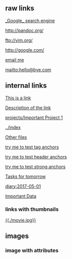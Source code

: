 == raw links ==

[[http://google.com/|_Google_ search engine]]

http://pandoc.org/

ftp://vim.org/

[[http://google.com/]]

[[mailto:info@example.org|email me]]

mailto:hello@bye.com

== internal links ==

[[This is a link]]

[[This is a link source|Description of the link]]

[[projects/Important Project 1]]

[[../index]]

[[a subdirectory/|Other files]]

[[#tag-one|try me to test tag anchors]]

[[#block quotes|try me to test header anchors]]

[[#strong|try me to test strong anchors]]

[[Todo List#Tomorrow|Tasks for tomorrow]]

[[diary:2017-05-01]]

[[file:../assets/data.csv|Important Data]]

=== links with thumbnails ===

[[http://www.google.com/|{{./movie.jpg}}]]

== images ==

{{file:./lalune.jpg}}

{{http://vimwiki.googlecode.com/hg/images/vimwiki_logo.png|Vimwiki}}

{{local:./movie.jpg}}

=== image with attributes ===

{{lalune.jpg|_cool stuff_|style="width:150px;height:120px;"}}

{{nonexist.jpg|*Non-existing* image|class="center flow blabla" style="font-color:red"}}

{{lalune.jpg|_cool stuff_|style="width:150px;height:120px;"}}
